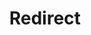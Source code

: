 ---
layout: src/layouts/Redirect.astro
title: Redirect
redirect: https://yamldoc.liuyan.wang/docs/deprecations#server-extensibility
pubDate:  2023-12-11
navSearch: false
navSitemap: false
navMenu: false
---